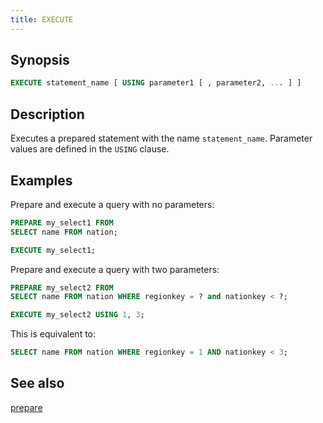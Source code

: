 ```yaml
---
title: EXECUTE
---
```


## Synopsis

```sql
EXECUTE statement_name [ USING parameter1 [ , parameter2, ... ] ]
```

## Description

Executes a prepared statement with the name `statement_name`. Parameter values
are defined in the `USING` clause.

## Examples

Prepare and execute a query with no parameters:

```sql
PREPARE my_select1 FROM
SELECT name FROM nation;
```

```sql
EXECUTE my_select1;
```

Prepare and execute a query with two parameters:

```sql
PREPARE my_select2 FROM
SELECT name FROM nation WHERE regionkey = ? and nationkey < ?;
```

```sql
EXECUTE my_select2 USING 1, 3;
```

This is equivalent to:

```sql
SELECT name FROM nation WHERE regionkey = 1 AND nationkey < 3;
```

## See also

[prepare](/sql/reference/prepare.mdx)

